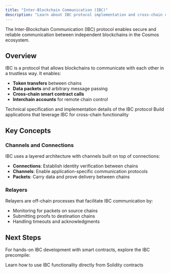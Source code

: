 ```yaml
---
title: "Inter-Blockchain Communication (IBC)"
description: "Learn about IBC protocol implementation and cross-chain communication in the Cosmos ecosystem."
---
```


The Inter-Blockchain Communication (IBC) protocol enables secure and reliable communication between independent blockchains in the Cosmos ecosystem.

## Overview

IBC is a protocol that allows blockchains to communicate with each other in a trustless way. It enables:

- **Token transfers** between chains
- **Data packets** and arbitrary message passing
- **Cross-chain smart contract calls**
- **Interchain accounts** for remote chain control

<CardGroup cols={2}>
  <Card title="IBC Protocol Specification" icon="file-text">
    Technical specification and implementation details of the IBC protocol
  </Card>
  <Card title="Cross-Chain Development" icon="link">
    Build applications that leverage IBC for cross-chain functionality
  </Card>
</CardGroup>

## Key Concepts

### Channels and Connections
IBC uses a layered architecture with channels built on top of connections:

- **Connections**: Establish identity verification between chains
- **Channels**: Enable application-specific communication protocols
- **Packets**: Carry data and prove delivery between chains

### Relayers
Relayers are off-chain processes that facilitate IBC communication by:
- Monitoring for packets on source chains
- Submitting proofs to destination chains
- Handling timeouts and acknowledgments

## Next Steps

For hands-on IBC development with smart contracts, explore the IBC precompile:

<Card title="IBC Precompile Guide" href="/docs/evm/developers/precompiles/ibc">
  Learn how to use IBC functionality directly from Solidity contracts
</Card>